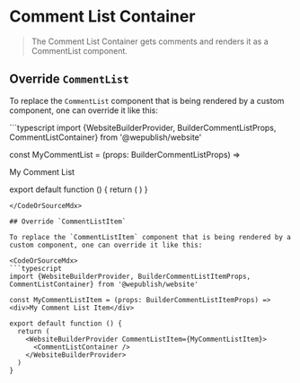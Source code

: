 
<Meta of={stories} />

# Comment List Container

> The Comment List Container gets comments and renders it as a <LinkTo kind="Components/CommentList" story="Default">CommentList component</LinkTo>.

## Override `CommentList`

To replace the `CommentList` component that is being rendered by a custom component, one can override it like this:

<CodeOrSourceMdx>
```typescript
import {WebsiteBuilderProvider, BuilderCommentListProps, CommentListContainer} from '@wepublish/website'

const MyCommentList = (props: BuilderCommentListProps) => <div>My Comment List</div>

export default function () {
  return (
    <WebsiteBuilderProvider CommentList={MyCommentList}>
      <CommentListContainer />
    </WebsiteBuilderProvider>
  )
}
```
</CodeOrSourceMdx>

## Override `CommentListItem`

To replace the `CommentListItem` component that is being rendered by a custom component, one can override it like this:

<CodeOrSourceMdx>
```typescript
import {WebsiteBuilderProvider, BuilderCommentListItemProps, CommentListContainer} from '@wepublish/website'

const MyCommentListItem = (props: BuilderCommentListItemProps) => <div>My Comment List Item</div>

export default function () {
  return (
    <WebsiteBuilderProvider CommentListItem={MyCommentListItem}>
      <CommentListContainer />
    </WebsiteBuilderProvider>
  )
}
```
</CodeOrSourceMdx>

<Canvas>
  <Story of={stories.Default} />
</Canvas>
